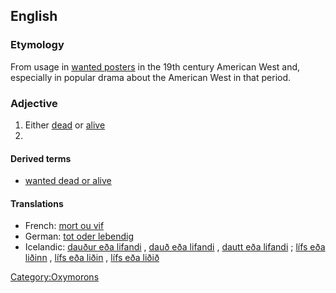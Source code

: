 {{rft}}
==English==
{{wikipedia|dab=Dead or Alive}}

===Etymology===
From usage in [[wanted poster]]s in the 19th century American West and, especially in popular drama about the American West in that period.

===Adjective===
{{en-adj|pos=[[dead]] or [[alive]]|-}}

# Either [[dead]] or [[alive]]
# {{non-gloss definition|Used to indicate someone is being sought for some kind of punishment or reprimand}}

====Derived terms====
* [[wanted dead or alive]]

====Translations====
{{top}}
*French: [[mort ou vif]]
*German: [[tot oder lebendig]]
*Icelandic: [[dauður eða lifandi]] {{m}}, [[dauð eða lifandi]] {{f}}, [[dautt eða lifandi]] {{n}}; [[lífs eða liðinn]] {{m}}, [[lífs eða liðin]] {{f}}, [[lífs eða liðið]] {{n}}
{{bottom}}

[[Category:Oxymorons]]
